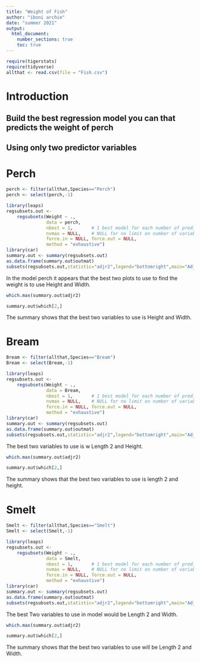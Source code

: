 ```yaml
---
title: "Weight of Fish"
author: "iboni archie"
date: "summer 2021"
output: 
  html_document:
    number_sections: true
    toc: true
---
```



```r
require(tigerstats)
require(tidyverse)
allthat <- read.csv(file = "Fish.csv")
```

# Introduction

<!--In this section you explain what you are trying to show.  Where did the data come from?  What is the research or other question you are trying to answer?!-->

## Build the best regression model you can that predicts the weight of perch
## Using only two predictor variables  


# Perch  

```r
perch <- filter(allthat,Species=="Perch")
perch <- select(perch,-1)
```


```r
library(leaps)
regsubsets.out <-
    regsubsets(Weight ~ .,
               data = perch,
               nbest = 1,       # 1 best model for each number of predictors
               nvmax = NULL,    # NULL for no limit on number of variables
               force.in = NULL, force.out = NULL,
               method = "exhaustive")
library(car)
summary.out <- summary(regsubsets.out)
as.data.frame(summary.out$outmat)
subsets(regsubsets.out,statistic="adjr2",legend="bottomright",main="Adjusted R^2")
```

In the model perch it appears that the best two plots to use to find the weight
is to use Height and Width.  

```r
which.max(summary.out$adjr2)
```




```r
summary.out$which[2,]
```

The summary shows that the best two variables to use is Height and Width.  


# Bream  

```r
Bream <- filter(allthat,Species=="Bream")
Bream <- select(Bream,-1)
```


```r
library(leaps)
regsubsets.out <-
    regsubsets(Weight ~ .,
               data = Bream,
               nbest = 1,       # 1 best model for each number of predictors
               nvmax = NULL,    # NULL for no limit on number of variables
               force.in = NULL, force.out = NULL,
               method = "exhaustive")
library(car)
summary.out <- summary(regsubsets.out)
as.data.frame(summary.out$outmat)
subsets(regsubsets.out,statistic="adjr2",legend="bottomright",main="Adjusted R^2")
```

The best two variables to use is w Length 2 and Height.  

```r
which.max(summary.out$adjr2)
```

```r
summary.out$which[2,]
```

The summary shows that the best two variables to use is length 2 and height.    


# Smelt  

```r
Smelt <- filter(allthat,Species=="Smelt")
Smelt <- select(Smelt,-1)
```

```r
library(leaps)
regsubsets.out <-
    regsubsets(Weight ~ .,
               data = Smelt,
               nbest = 1,       # 1 best model for each number of predictors
               nvmax = NULL,    # NULL for no limit on number of variables
               force.in = NULL, force.out = NULL,
               method = "exhaustive")
library(car)
summary.out <- summary(regsubsets.out)
as.data.frame(summary.out$outmat)
subsets(regsubsets.out,statistic="adjr2",legend="bottomright",main="Adjusted R^2")
```

The best Two variables to use in model would be Length 2 and Width.  



```r
which.max(summary.out$adjr2)
```




```r
summary.out$which[2,]
```

The summary shows that the best two variables to use will be Length 2 and Width.  





